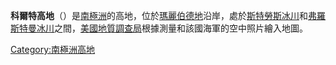 {{Coord|75|21|S|138|15|W|source:GNIS|display=title}}

'''科爾特高地'''（{{lang-en|Coulter Heights}}）是[[南極洲|南極洲]]的高地，位於[[瑪麗伯德地|瑪麗伯德地]]沿岸，處於[[斯特勞斯冰川|斯特勞斯冰川]]和[[弗羅斯特曼冰川|弗羅斯特曼冰川]]之間，[[美國地質調查局|美國地質調查局]]根據測量和該國海軍的空中照片繪入地圖。

{{DEFAULTSORT:Coulter Heights}}
[[Category:南極洲高地|Category:南極洲高地]]


{{MarieByrdLand-geo-stub}}